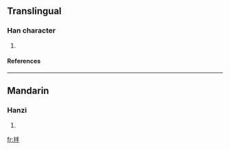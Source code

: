 ==Translingual==
===Han character===
{{Han char|rn=64|rad=手|as=04|sn=7|four=|canj=手手 (QQ)}}
# {{defn|Han|sort=手04}}
====References====
{{Han ref|kx=0422.070|dkj=11892|dj=0770.020|hdz=31837.070|uh=6299|ud=25241}}
----
==Mandarin==
===Hanzi===
{{cmn-hanzi|pin=[[fū]] ([[fu1]]), [[pōu]] ([[pou1]]), [[póu]] ([[pou2]])|wg=fu<sup>1</sup>, p'ou<sup>1</sup>, p'ou<sup>2</sup>}}
# {{defn|Mandarin}}

[[fr:抙]]